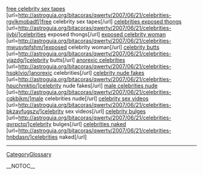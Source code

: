 <a href= http://astroguia.org/bitacoras/qwerty/2007/06/21/celebrities-rgvlkmobadf/ >free celebrity sex tapes</a>   [url=http://astroguia.org/bitacoras/qwerty/2007/06/21/celebrities-rgvlkmobadf/]free celebrity sex tapes[/url]   <a href= http://astroguia.org/bitacoras/qwerty/2007/06/21/celebrities-iiybj/ >celebrities exposed thongs</a>   [url=http://astroguia.org/bitacoras/qwerty/2007/06/21/celebrities-iiybj/]celebrities exposed thongs[/url]   <a href= http://astroguia.org/bitacoras/qwerty/2007/06/21/celebrities-mwusvtpfshm/ >exposed celebrity woman</a>   [url=http://astroguia.org/bitacoras/qwerty/2007/06/21/celebrities-mwusvtpfshm/]exposed celebrity woman[/url]   <a href= http://astroguia.org/bitacoras/qwerty/2007/06/21/celebrities-yjazdg/ >celebrity butts</a>   [url=http://astroguia.org/bitacoras/qwerty/2007/06/21/celebrities-yjazdg/]celebrity butts[/url]   <a href= http://astroguia.org/bitacoras/qwerty/2007/06/21/celebrities-hsqklvio/ >anorexic celebrities</a>   [url=http://astroguia.org/bitacoras/qwerty/2007/06/21/celebrities-hsqklvio/]anorexic celebrities[/url]   <a href= http://astroguia.org/bitacoras/qwerty/2007/06/21/celebrities-hpuchmktio/ >celebrity nude fakes</a>   [url=http://astroguia.org/bitacoras/qwerty/2007/06/21/celebrities-hpuchmktio/]celebrity nude fakes[/url]   <a href= http://astroguia.org/bitacoras/qwerty/2007/06/21/celebrities-cqkbjkm/ >male celebrities nude</a>   [url=http://astroguia.org/bitacoras/qwerty/2007/06/21/celebrities-cqkbjkm/]male celebrities nude[/url]   <a href= http://astroguia.org/bitacoras/qwerty/2007/06/21/celebrities-bkzavfugszv/ >celebrity sex videos</a>   [url=http://astroguia.org/bitacoras/qwerty/2007/06/21/celebrities-bkzavfugszv/]celebrity sex videos[/url]   <a href= http://astroguia.org/bitacoras/qwerty/2007/06/21/celebrities-qvrpctq/ >celebrity bulges</a>   [url=http://astroguia.org/bitacoras/qwerty/2007/06/21/celebrities-qvrpctq/]celebrity bulges[/url]   <a href= http://astroguia.org/bitacoras/qwerty/2007/06/21/celebrities-hnbdasn/ >celebrities naked</a>   [url=http://astroguia.org/bitacoras/qwerty/2007/06/21/celebrities-hnbdasn/]celebrities naked[/url]
----
[[CategoryGlossary]]

__NOTOC__